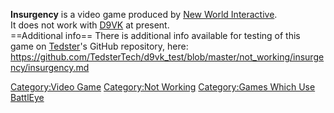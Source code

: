 <strong>Insurgency</strong> is a video game produced by [[New World Interactive]].
<br />
It does not work with [[D9VK]] at present.
<br />
==Additional info==
There is additional info available for testing of this game on [[User:Tedster|Tedster]]'s GitHub repository, here:
<br />
https://github.com/TedsterTech/d9vk_test/blob/master/not_working/insurgency/insurgency.md

[[Category:Video Game]]
[[Category:Not Working]]
[[Category:Games Which Use BattlEye]]
